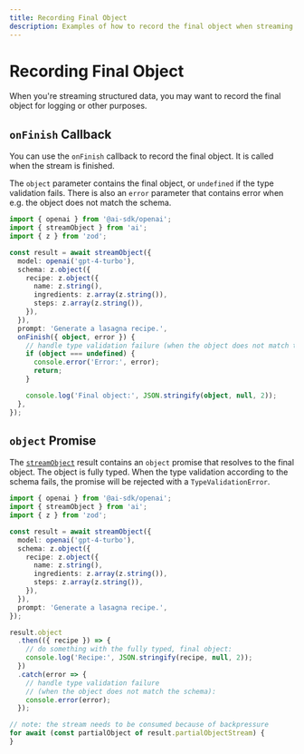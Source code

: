 ```yaml
---
title: Recording Final Object
description: Examples of how to record the final object when streaming structured data.
---
```


# Recording Final Object

When you're streaming structured data, you may want to record the final object for logging or other purposes.

## `onFinish` Callback

You can use the `onFinish` callback to record the final object.
It is called when the stream is finished.

The `object` parameter contains the final object, or `undefined` if the type validation fails.
There is also an `error` parameter that contains error when e.g. the object does not match the schema.

```ts file='index.ts' highlight={"15-23"}
import { openai } from '@ai-sdk/openai';
import { streamObject } from 'ai';
import { z } from 'zod';

const result = await streamObject({
  model: openai('gpt-4-turbo'),
  schema: z.object({
    recipe: z.object({
      name: z.string(),
      ingredients: z.array(z.string()),
      steps: z.array(z.string()),
    }),
  }),
  prompt: 'Generate a lasagna recipe.',
  onFinish({ object, error }) {
    // handle type validation failure (when the object does not match the schema):
    if (object === undefined) {
      console.error('Error:', error);
      return;
    }

    console.log('Final object:', JSON.stringify(object, null, 2));
  },
});
```

## `object` Promise

The [`streamObject`](/docs/reference/ai-sdk-core/stream-object) result contains an `object` promise that resolves to the final object.
The object is fully typed. When the type validation according to the schema fails, the promise will be rejected with a `TypeValidationError`.

```ts file='index.ts' highlight={"17-26"}
import { openai } from '@ai-sdk/openai';
import { streamObject } from 'ai';
import { z } from 'zod';

const result = await streamObject({
  model: openai('gpt-4-turbo'),
  schema: z.object({
    recipe: z.object({
      name: z.string(),
      ingredients: z.array(z.string()),
      steps: z.array(z.string()),
    }),
  }),
  prompt: 'Generate a lasagna recipe.',
});

result.object
  .then(({ recipe }) => {
    // do something with the fully typed, final object:
    console.log('Recipe:', JSON.stringify(recipe, null, 2));
  })
  .catch(error => {
    // handle type validation failure
    // (when the object does not match the schema):
    console.error(error);
  });

// note: the stream needs to be consumed because of backpressure
for await (const partialObject of result.partialObjectStream) {
}
```
